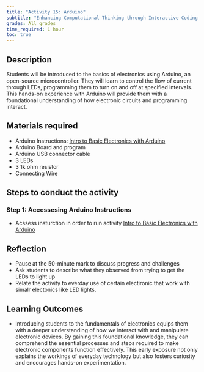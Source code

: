 ```yaml
---
title: "Activity 15: Arduino"
subtitle: "Enhancing Computational Thinking through Interactive Coding Challenges."
grades: All grades
time_required: 1 hour
toc: true
---
```


## Description

Students will be introduced to the basics of electronics using Arduino, an open-source microcontroller. They will learn to control the flow of current through LEDs, programming them to turn on and off at specified intervals. This hands-on experience with Arduino will provide them with a foundational understanding of how electronic circuits and programming interact.

## Materials required

- Arduino Instructions: [Intro to Basic Electronics with Arduino](https://docs.google.com/document/d/1cPh0NCV_lXEYbUFzkZiseoTPQTM8filLLZxizIvs-Q4/edit#heading=h.h1avinm0cmy6)
- Arduino Board and program
- Arduino USB connector cable
- 3 LEDs
- 3 1k ohm resistor
- Connecting Wire

## Steps to conduct the activity

### Step 1: Accessesing Arduino Instructions

- Acssess insturction in order to run activity [Intro to Basic Electronics with Arduino](https://docs.google.com/document/d/1cPh0NCV_lXEYbUFzkZiseoTPQTM8filLLZxizIvs-Q4/edit#heading=h.h1avinm0cmy6)

## Reflection

- Pause at the 50-minute mark to discuss progress and challenges 
- Ask students to describe what they observed from trying to get the LEDs to light up 
- Relate the activity to everday use of certain electironic that work with simalr electonics like LED lights. 


## Learning Outcomes

- Introducing students to the fundamentals of electronics equips them with a deeper understanding of how we interact with and manipulate electronic devices. By gaining this foundational knowledge, they can comprehend the essential processes and steps required to make electronic components function effectively. This early exposure not only explains the workings of everyday technology but also fosters curiosity and encourages hands-on experimentation.
